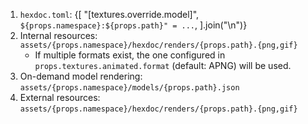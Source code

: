 
1. `hexdoc.toml`:
   <CodeBlock language="toml" title="doc/hexdoc.toml">
     {[
       "[textures.override.model]",
       `${props.namespace}:${props.path}" = ...`,
     ].join("\n")}
   </CodeBlock>
2. Internal resources: <code>assets/{props.namespace}/hexdoc/renders/{props.path}.\{png,gif\}</code>
   - If multiple formats exist, the one configured in `props.textures.animated.format` (default: APNG) will be used.
3. On-demand model rendering: <code>assets/{props.namespace}/models/{props.path}.json</code>
4. External resources: <code>assets/{props.namespace}/hexdoc/renders/{props.path}.\{png,gif\}</code>
